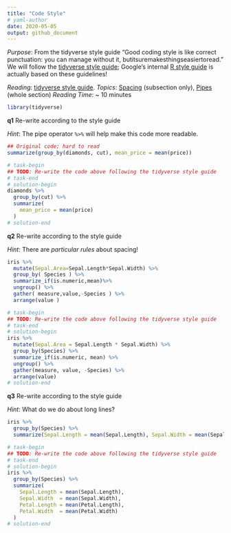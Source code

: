 ```yaml
---
title: "Code Style"
# yaml-author
date: 2020-05-05
output: github_document
---
```


*Purpose*: From the tidyverse style guide "Good coding style is like correct
punctuation: you can manage without it, butitsuremakesthingseasiertoread." We
will follow the [tidyverse style guide](https://style.tidyverse.org/); Google's
internal [R style guide](https://google.github.io/styleguide/Rguide.html) is
actually based on these guidelines!

*Reading*: [tidyverse style guide](https://style.tidyverse.org/).
*Topics*: [Spacing](https://style.tidyverse.org/syntax.html#spacing) (subsection only), [Pipes](https://style.tidyverse.org/pipes.html) (whole section)
*Reading Time*: ~ 10 minutes

```r
library(tidyverse)
```

__q1__ Re-write according to the style guide

*Hint*: The pipe operator `%>%` will help make this code more readable.

```r
## Original code; hard to read
summarize(group_by(diamonds, cut), mean_price = mean(price))
```

```r
# task-begin
## TODO: Re-write the code above following the tidyverse style guide
# task-end
# solution-begin
diamonds %>%
  group_by(cut) %>%
  summarize(
    mean_price = mean(price)
  )
# solution-end
```

__q2__ Re-write according to the style guide

*Hint*: There are *particular rules* about spacing!

```r
iris %>%
  mutate(Sepal.Area=Sepal.Length*Sepal.Width) %>%
  group_by( Species ) %>%
  summarize_if(is.numeric,mean)%>%
  ungroup() %>%
  gather( measure,value,-Species ) %>%
  arrange(value )
```

```r
# task-begin
## TODO: Re-write the code above following the tidyverse style guide
# task-end
# solution-begin
iris %>%
  mutate(Sepal.Area = Sepal.Length * Sepal.Width) %>%
  group_by(Species) %>%
  summarize_if(is.numeric, mean) %>%
  ungroup() %>%
  gather(measure, value, -Species) %>%
  arrange(value)
# solution-end
```

__q3__ Re-write according to the style guide

*Hint*: What do we do about long lines?

```r
iris %>%
  group_by(Species) %>%
  summarize(Sepal.Length = mean(Sepal.Length), Sepal.Width = mean(Sepal.Width), Petal.Length = mean(Petal.Length), Petal.Width = mean(Petal.Width))
```

```r
# task-begin
## TODO: Re-write the code above following the tidyverse style guide
# task-end
# solution-begin
iris %>%
  group_by(Species) %>%
  summarize(
    Sepal.Length = mean(Sepal.Length),
    Sepal.Width  = mean(Sepal.Width),
    Petal.Length = mean(Petal.Length),
    Petal.Width  = mean(Petal.Width)
  )
# solution-end
```
